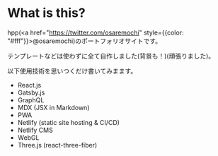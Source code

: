 # What is this?

hpp(<a href="https://twitter.com/osaremochi" style={{color: "#fff"}}>@osaremochi</a>)のポートフォリオサイトです。

テンプレートなどは使わずに全て自作しました(背景も！)(頑張りました)。

以下使用技術を思いつくだけ書いてみまます。

-   React.js
-   Gatsby.js
-   GraphQL
-   MDX (JSX in Markdown)
-   PWA
-   Netlify (static site hosting & CI/CD)
-   Netlify CMS
-   WebGL
-   Three.js (react-three-fiber)
